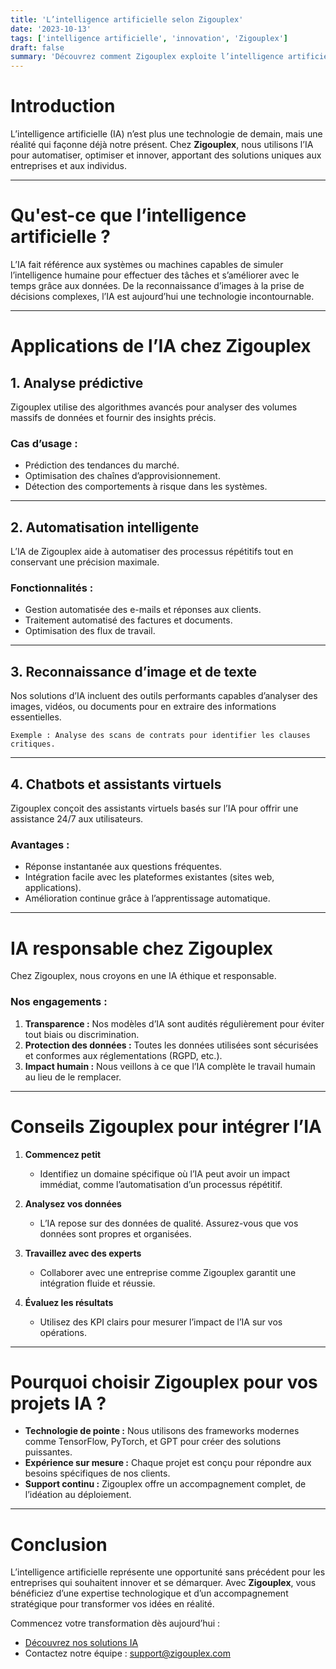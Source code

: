 ```yaml
---
title: 'L’intelligence artificielle selon Zigouplex'
date: '2023-10-13'
tags: ['intelligence artificielle', 'innovation', 'Zigouplex']
draft: false
summary: 'Découvrez comment Zigouplex exploite l’intelligence artificielle pour transformer les entreprises et résoudre des problèmes complexes à grande échelle.'
---
```


# Introduction

L’intelligence artificielle (IA) n’est plus une technologie de demain, mais une réalité qui façonne déjà notre présent. Chez **Zigouplex**, nous utilisons l’IA pour automatiser, optimiser et innover, apportant des solutions uniques aux entreprises et aux individus.

---

# Qu'est-ce que l’intelligence artificielle ?

L’IA fait référence aux systèmes ou machines capables de simuler l’intelligence humaine pour effectuer des tâches et s’améliorer avec le temps grâce aux données. De la reconnaissance d’images à la prise de décisions complexes, l’IA est aujourd’hui une technologie incontournable.

---

# Applications de l’IA chez Zigouplex

## 1. Analyse prédictive

Zigouplex utilise des algorithmes avancés pour analyser des volumes massifs de données et fournir des insights précis.

### Cas d’usage :

- Prédiction des tendances du marché.
- Optimisation des chaînes d’approvisionnement.
- Détection des comportements à risque dans les systèmes.

---

## 2. Automatisation intelligente

L’IA de Zigouplex aide à automatiser des processus répétitifs tout en conservant une précision maximale.

### Fonctionnalités :

- Gestion automatisée des e-mails et réponses aux clients.
- Traitement automatisé des factures et documents.
- Optimisation des flux de travail.

---

## 3. Reconnaissance d’image et de texte

Nos solutions d’IA incluent des outils performants capables d’analyser des images, vidéos, ou documents pour en extraire des informations essentielles.

```
Exemple : Analyse des scans de contrats pour identifier les clauses critiques.
```

---

## 4. Chatbots et assistants virtuels

Zigouplex conçoit des assistants virtuels basés sur l’IA pour offrir une assistance 24/7 aux utilisateurs.

### Avantages :

- Réponse instantanée aux questions fréquentes.
- Intégration facile avec les plateformes existantes (sites web, applications).
- Amélioration continue grâce à l’apprentissage automatique.

---

# IA responsable chez Zigouplex

Chez Zigouplex, nous croyons en une IA éthique et responsable.

### Nos engagements :

1. **Transparence :** Nos modèles d’IA sont audités régulièrement pour éviter tout biais ou discrimination.
2. **Protection des données :** Toutes les données utilisées sont sécurisées et conformes aux réglementations (RGPD, etc.).
3. **Impact humain :** Nous veillons à ce que l’IA complète le travail humain au lieu de le remplacer.

---

# Conseils Zigouplex pour intégrer l’IA

1. **Commencez petit**

   - Identifiez un domaine spécifique où l’IA peut avoir un impact immédiat, comme l’automatisation d’un processus répétitif.

2. **Analysez vos données**

   - L’IA repose sur des données de qualité. Assurez-vous que vos données sont propres et organisées.

3. **Travaillez avec des experts**

   - Collaborer avec une entreprise comme Zigouplex garantit une intégration fluide et réussie.

4. **Évaluez les résultats**
   - Utilisez des KPI clairs pour mesurer l’impact de l’IA sur vos opérations.

---

# Pourquoi choisir Zigouplex pour vos projets IA ?

- **Technologie de pointe :** Nous utilisons des frameworks modernes comme TensorFlow, PyTorch, et GPT pour créer des solutions puissantes.
- **Expérience sur mesure :** Chaque projet est conçu pour répondre aux besoins spécifiques de nos clients.
- **Support continu :** Zigouplex offre un accompagnement complet, de l’idéation au déploiement.

---

# Conclusion

L’intelligence artificielle représente une opportunité sans précédent pour les entreprises qui souhaitent innover et se démarquer. Avec **Zigouplex**, vous bénéficiez d’une expertise technologique et d’un accompagnement stratégique pour transformer vos idées en réalité.

Commencez votre transformation dès aujourd’hui :

- [Découvrez nos solutions IA](https://www.zigouplex.com)
- Contactez notre équipe : support@zigouplex.com
